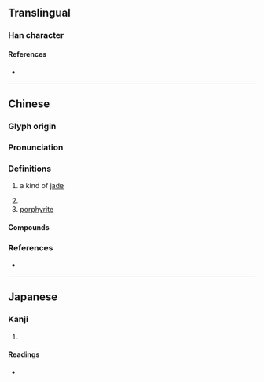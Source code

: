 {{character info}}
==Translingual==

===Han character===
{{Han char|rn=96|rad=玉|as=04|sn=8|four=18127|canj=MGCSH|ids=⿰𤣩分}}

====References====
* {{Han ref|kx=0728.060|dkj=20863|dj=1140.060|hdz=21104.120|uh=73A2|ud=29602|bh=CD6A|bd=52586}}

----

==Chinese==
{{zh-forms}}

===Glyph origin===
{{Han etym}}

===Pronunciation===
{{zh-pron
|m=bīn
|c=fan1,ban1
|mc=y
|oc=y
|cat=n,a
}}
{{zh-attn-split}}

===Definitions===
{{zh-hanzi}}

# {{lb|zh|literary}} a kind of [[jade]]
# {{zh-used|玢豳}}
# [[porphyrite]]

====Compounds====
{{zh-der|玢岩|玢璘|賽璐玢|玢豳}}

===References===
* {{R:yue:mfccd}}

----

==Japanese==

===Kanji===
{{ja-kanji|grade=|rs=玉04}}

# {{rfdef|ja|sort=玉04}}

====Readings====
* {{ja-readings|on=[[ひん]] (hin), [[ふん]] (fun), [[はん]] (han), [[へん]] (hen)|kun=[[たま]] (tama)}}